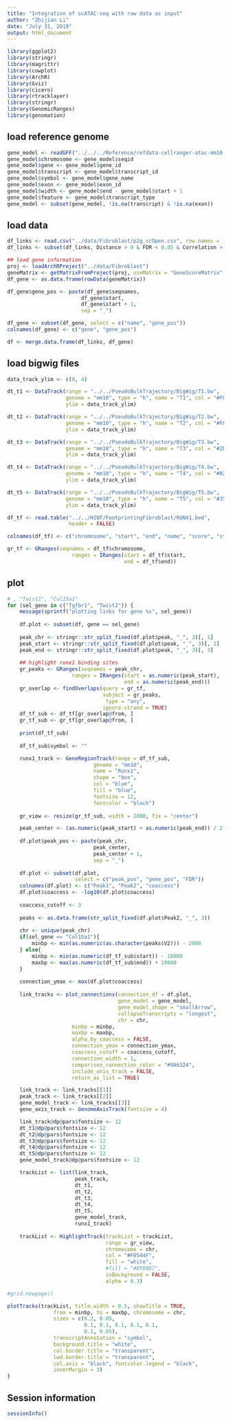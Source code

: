 ```yaml
---
title: "Integration of scATAC-seq with raw data as input"
author: "Zhijian Li"
date: "July 31, 2019"
output: html_document
---
```


```r
library(ggplot2)
library(stringr)
library(magrittr)
library(cowplot)
library(ArchR)
library(Gviz)
library(cicero)
library(rtracklayer)
library(stringr)
library(GenomicRanges)
library(genomation)
```

## load reference genome
```r
gene_model <- readGFF("../../../Reference/refdata-cellranger-atac-mm10-1.2.0/genes/genes.gtf")
gene_model$chromosome <- gene_model$seqid
gene_model$gene <- gene_model$gene_id
gene_model$transcript <- gene_model$transcript_id
gene_model$symbol <- gene_model$gene_name
gene_model$exon <- gene_model$exon_id
gene_model$width <- gene_model$end - gene_model$start + 1
gene_model$feature <- gene_model$transcript_type
gene_model <- subset(gene_model, !is.na(transcript) & !is.na(exon))
```


## load data
```r
df_links <- read.csv("../data/Fibroblast/p2g_scOpen.csv", row.names = 1)
df_links <- subset(df_links, Distance > 0 & FDR < 0.05 & Correlation > 0)

## load gene information
proj <- loadArchRProject("../data/Fibroblast")
geneMatrix <- getMatrixFromProject(proj, useMatrix = "GeneScoreMatrix")
df_gene <- as.data.frame(rowData(geneMatrix))

df_gene$gene_pos <- paste(df_gene$seqnames, 
                        df_gene$start, 
                        df_gene$start + 1,
                        sep = "_")

df_gene <- subset(df_gene, select = c("name", "gene_pos")) 
colnames(df_gene) <- c("gene", "gene_pos")

df <- merge.data.frame(df_links, df_gene)
```



## load bigwig files
```r
data_track_ylim <- c(0, 4)

dt_t1 <- DataTrack(range = "../../PseudoBulkTrajectory/BigWig/T1.bw", 
                   genome = "mm10", type = "h", name = "T1", col = "#F8FA0D",
                   ylim = data_track_ylim)

dt_t2 <- DataTrack(range = "../../PseudoBulkTrajectory/BigWig/T2.bw", 
                   genome = "mm10", type = "h", name = "T2", col = "#F8BA43",
                   ylim = data_track_ylim)

dt_t3 <- DataTrack(range = "../../PseudoBulkTrajectory/BigWig/T3.bw", 
                   genome = "mm10", type = "h", name = "T3", col = "#2DB7A3",
                   ylim = data_track_ylim)

dt_t4 <- DataTrack(range = "../../PseudoBulkTrajectory/BigWig/T4.bw", 
                   genome = "mm10", type = "h", name = "T4", col = "#0262E0",
                   ylim = data_track_ylim)

dt_t5 <- DataTrack(range = "../../PseudoBulkTrajectory/BigWig/T5.bw", 
                   genome = "mm10", type = "h", name = "T5", col = "#352A86",
                   ylim = data_track_ylim)

df_tf <- read.table("../../HINT/FootprintingFibroblast/RUNX1.bed",
                    header = FALSE)

colnames(df_tf) <- c("chromosome", "start", "end", "name", "score", "strand")

gr_tf <- GRanges(seqnames = df_tf$chromosome,
                     ranges = IRanges(start = df_tf$start,
                                      end = df_tf$end))
```

## plot 
```r
# , "Twist2", "Col15a1"
for (sel_gene in c("Tgfbr1", "Twist2")) {
    message(sprintf("plotting links for gene %s", sel_gene))
    
    df.plot <- subset(df, gene == sel_gene)
    
    peak_chr <- stringr::str_split_fixed(df.plot$peak, "_", 3)[, 1]
    peak_start <- stringr::str_split_fixed(df.plot$peak, "_", 3)[, 2]
    peak_end <- stringr::str_split_fixed(df.plot$peak, "_", 3)[, 3]
    
    ## highlight runx1 binding sites
    gr_peaks <- GRanges(seqnames = peak_chr,
                     ranges = IRanges(start = as.numeric(peak_start),
                                      end = as.numeric(peak_end)))
    gr_overlap <- findOverlaps(query = gr_tf, 
                               subject = gr_peaks, 
                                type = "any",
                               ignore.strand = TRUE)
    df_tf_sub <- df_tf[gr_overlap@from, ]
    gr_tf_sub <- gr_tf[gr_overlap@from, ]
    
    print(df_tf_sub)
    
    df_tf_sub$symbol <- ""

    runx1_track <- GeneRegionTrack(range = df_tf_sub,
                            genome = "mm10",
                            name = "Runx1",
                            shape = "box",
                            col = "blue",
                            fill = "blue",
                            fontsize = 12,
                            fontcolor = "black")
        
    gr_view <- resize(gr_tf_sub, width = 2000, fix = "center")

    peak_center <- (as.numeric(peak_start) + as.numeric(peak_end)) / 2
    
    df.plot$peak_pos <- paste(peak_chr, 
                            peak_center, 
                            peak_center + 1,
                            sep = "_")
    
    df.plot <- subset(df.plot, 
                      select = c("peak_pos", "gene_pos", "FDR"))
    colnames(df.plot) <- c("Peak1", "Peak2", "coaccess")
    df.plot$coaccess <- -log10(df.plot$coaccess)
    
    coaccess_cutoff <- 3
    
    peaks <- as.data.frame(str_split_fixed(df.plot$Peak2, "_", 3))
    
    chr <- unique(peak_chr)
    if(sel_gene == "Col15a1"){
        minbp <- min(as.numeric(as.character(peaks$V2))) - 2000
    } else{
        minbp <- min(as.numeric(df_tf_sub$start)) - 10000
        maxbp <- max(as.numeric(df_tf_sub$end)) + 10000        
    }
    
    connection_ymax <- max(df.plot$coaccess)
    
    link_tracks <- plot_connections(connection_df = df.plot, 
                                    gene_model = gene_model,
                                    gene_model_shape = "smallArrow",
                                    collapseTranscripts = "longest",
                                    chr = chr, 
                     minbp = minbp, 
                     maxbp = maxbp,
                     alpha_by_coaccess = FALSE,
                     connection_ymax = connection_ymax,
                     coaccess_cutoff = coaccess_cutoff,
                     connection_width = 1,
                     comparison_connection_color = "#9A6324",
                     include_axis_track = FALSE,
                     return_as_list = TRUE)

    link_track <- link_tracks[[1]]
    peak_track <- link_tracks[[2]]
    gene_model_track <- link_tracks[[3]]
    gene_axis_track <- GenomeAxisTrack(fontsize = 4)

    link_track@dp@pars$fontsize <- 12
    dt_t1@dp@pars$fontsize <- 12
    dt_t2@dp@pars$fontsize <- 12
    dt_t3@dp@pars$fontsize <- 12
    dt_t4@dp@pars$fontsize <- 12
    dt_t5@dp@pars$fontsize <- 12
    gene_model_track@dp@pars$fontsize <- 12

    trackList <- list(link_track,
                      peak_track,
                      dt_t1,
                      dt_t2,
                      dt_t3,
                      dt_t4,
                      dt_t5,
                      gene_model_track,
                      runx1_track)
    
    trackList <- HighlightTrack(trackList = trackList, 
                                range = gr_view,
                                chromosome = chr,
                                col = "#F0544F", 
                                fill = "white",
                                #fill = "#EFD8D7", 
                                inBackground = FALSE, 
                                alpha = 0.3)

#grid.newpage()

plotTracks(trackList, title.width = 0.5, showTitle = TRUE, 
               from = minbp, to = maxbp, chromosome = chr, 
               sizes = c(0.2, 0.05, 
                         0.1, 0.1, 0.1, 0.1, 0.1, 
                         0.1, 0.05), 
               transcriptAnnotation = "symbol", 
               background.title = "white", 
               col.border.title = "transparent", 
               lwd.border.title = "transparent", 
               col.axis = "black", fontcolor.legend = "black",
               innerMargin = 3)
}
```




## Session information
```r
sessionInfo()
```
